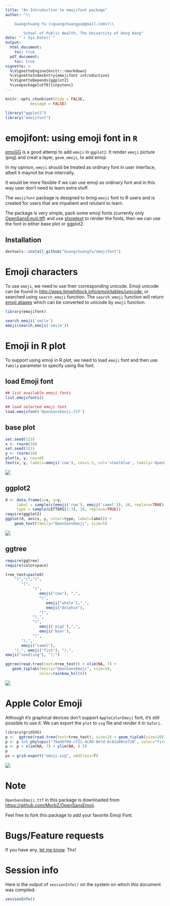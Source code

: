 ```yaml
---
title: "An Introduction to emojifont package"
author: "\\

	Guangchuang Yu (<guangchuangyu@gmail.com>)\\

        School of Public Health, The University of Hong Kong"
date: "`r Sys.Date()`"
output: 
  html_document:
    toc: true
  pdf_document:
    toc: true
vignette: >
  %\VignetteEngine{knitr::rmarkdown}
  %\VignetteIndexEntry{emojifont introduction}
  %\VignetteDepends{ggplot2}
  %\usepackage[utf8]{inputenc}
---
```


```r
knitr::opts_chunk$set(tidy = FALSE,
		   message = FALSE)
```


```r
library("ggplot2")
library("emojifont")
```

# emojifont: using emoji font in `R`

[emoGG](https://github.com/dill/emoGG/) is a good attemp to add `emoji` in `ggplot2`. It render `emoji` picture (png) and creat a layer, `geom_emoji`, to add emoji.

In my opinion, `emoji` should be treated as ordinary font in user interface, albeit it maynot be true internally.


It would be more flexible if we can use emoji as ordinary font and in this way user don't need to learn extra stuff.


The `emojifont` package is designed to bring `emoji` font to R users and is created for users that are impatient and relutant to learn. 

The package is very simple, pack some emoji fonts (currently only [OpenSansEmoji.ttf](https://github.com/MorbZ/OpenSansEmoji)) and use [showtext](https://github.com/yixuan/showtext) to render the fonts, then we can use the font in either base plot or ggplot2.

## Installation

```r
devtools::install_github("GuangchuangYu/emojifont")
```


# Emoji characters

To use `emoji`, we need to use their corresponding unicode. Emoji unicode can be found in [http://apps.timwhitlock.info/emoji/tables/unicode](http://apps.timwhitlock.info/emoji/tables/unicode), or searched using `search_emoji` function. The `search_emoji` function will return [emoji aliases](http://www.emoji-cheat-sheet.com/) which can be converted to unicode by `emoji` function.

```r
library(emojifont)

search_emoji('smile')
emoji(search_emoji('smile'))
```


# Emoji in R plot

To support using emoji in R plot, we need to load `emoji` font and then use `family` parameter to specify using the font.

## load Emoji font 
```r
## list available emoji fonts
list.emojifonts()

## load selected emoji font
load.emojifont('OpenSansEmoji.ttf')
```


## base plot

```r
set.seed(123)
x <- rnorm(10)
set.seed(321)
y <- rnorm(10)
plot(x, y, cex=0)
text(x, y, labels=emoji('cow'), cex=1.5, col='steelblue', family='OpenSansEmoji')
```


![](https://raw.githubusercontent.com/GuangchuangYu/emojifont/master/inst/figures/base_emoji-1.png)

## ggplot2

```r
d <- data.frame(x=x, y=y,
     label = sample(c(emoji('cow'), emoji('camel')), 10, replace=TRUE),
     type = sample(LETTERS[1:3], 10, replace=TRUE))
require(ggplot2)
ggplot(d, aes(x, y, color=type, label=label)) + 
    geom_text(family="OpenSansEmoji", size=5)
```


![](https://raw.githubusercontent.com/GuangchuangYu/emojifont/master/inst/figures/ggplot_emoji-1.png)


## ggtree

```r
require(ggtree)
require(colorspace)

tree_text=paste0(
    "(","(","(",
       "(",
            "(",
               emoji("cow"), ",",
               "(",
                  emoji("whale"),",",
                  emoji("dolphin"),
               ")",
            "),",
            "(",
               emoji('pig2'),",",
               emoji('boar'),
            ")",
       "),",
       emoji("camel"),
    "),", emoji("fish"), "),", 
emoji("seedling"), ");")

ggtree(read.tree(text=tree_text)) + xlim(NA, 7) +
   geom_tiplab(family="OpenSansEmoji", size=10,
               color=rainbow_hcl(8))
```

![](https://raw.githubusercontent.com/GuangchuangYu/emojifont/master/inst/figures/ggtree_emoji-1.png)

# Apple Color Emoji

Although `R`'s graphical devices don't support `AppleColorEmoji` font, it's still possible to use it. We can export the `plot` to `svg` file and render it in `Safari`.

```r
library(gridSVG)
p <-  ggtree(read.tree(text=tree_text), size=2) + geom_tiplab(size=20)
p <- p %>% phylopic("79ad5f09-cf21-4c89-8e7d-0c82a00ce728", color="firebrick", alpha = .3)
p <- p + xlim(NA, 7) + ylim(NA, 8.5)
p
ps = grid.export("emoji.svg", addClass=T)
```

![](https://raw.githubusercontent.com/GuangchuangYu/emojifont/master/inst/figures/apple_emoji.png)


# Note

`OpenSansEmoji.ttf` in this package is downloaded from [https://github.com/MorbZ/OpenSansEmoji](https://github.com/MorbZ/OpenSansEmoji).

Feel free to fork this package to add your favorite Emoji Font.

# Bugs/Feature requests

If you have any, [let me know](https://github.com/GuangchuangYu/emojifont/issues). Thx!

# Session info

Here is the output of `sessionInfo()` on the system on which this document was compiled:
```r
sessionInfo()
```


